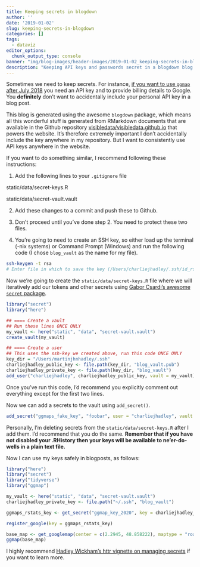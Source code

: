 ```yaml
---
title: Keeping secrets in blogdown
author: ''
date: '2019-01-02'
slug: keeping-secrets-in-blogdown
categories: []
tags:
  - dataviz
editor_options: 
  chunk_output_type: console
banner: "img/blog-images/header-images/2019-01-02_keeping-secrets-in-blogdown.jpg"
description: "Keeping API keys and passwords secret in a blogdown blog using the static/ folder and the secret package."
---
```




Sometimes we need to keep secrets. For instance, [if you want to use `ggmap` after July 2018](https://www.visibledata.co.uk/blog/2018/12/05/2018-12-05-using-ggmap-after-july-2018/) you need an API key and to provide billing details to Google. You **definitely** don't want to accidentally include your personal API key in a blog post.

This blog is generated using the awesome `blogdown` package, which means all this wonderful stuff is generated from RMarkdown documents that are available in the Github repository [visibledata/visibledata.github.io](https://github.com/visibledata/visibledata.github.io) that powers the website. It's therefore extremely important I don't accidentally include the key anywhere in my repository. But I want to consistently use API keys anywhere in the website.

If you want to do something similar, I recommend following these instructions:

1. Add the following lines to your `.gitignore` file

static/data/secret-keys.R

static/data/secret-vault.vault

2. Add these changes to a commit and push these to Github.

3. Don't proceed until you've done step 2. You need to protect these two files.

4. You're going to need to create an SSH key, so either load up the terminal (-nix systems) or Command Prompt (Windows) and run the following code (I chose `blog_vault` as the name for my file).

```bash
ssh-keygen -t rsa
# Enter file in which to save the key (/Users/charliejhadley/.ssh/id_rsa):
```

Now we're going to create the `static/data/secret-keys.R` file where we will iteratively add our tokens and other secrets using [Gabor Csardi's awesome `secret` package](https://github.com/gaborcsardi/secret).

```R
library("secret")
library("here")

## ==== Create a vault
## Run these lines ONCE ONLY
my_vault <- here("static", "data", "secret-vault.vault")
create_vault(my_vault)

## ==== Create a user
## This uses the ssh-key we created above, run this code ONCE ONLY
key_dir = "/Users/martinjhnhadley/.ssh"
charliejhadley_public_key <- file.path(key_dir, "blog_vault.pub")
charliejhadley_private_key <- file.path(key_dir, "blog_vault")
add_user("charliejhadley", charliejhadley_public_key, vault = my_vault)
```

Once you've run this code, I'd recommend you explicitly comment out everything except for the first two lines.

Now we can add a secrets to the vault using `add_secret()`.

```r
add_secret("ggmaps_fake_key", "foobar", user = "charliejhadley", vault = my_vault)
```

Personally, I'm deleting secrets from the `static/data/secret-keys.R` after I add them. I'd recommend that you do the same. **Remember that if you have not disabled your .RHistory then your keys will be available to ne'er-do-wells in a plain text file.**

Now I can use my keys safely in blogposts, as follows:

```r
library("here")
library("secret")
library("tidyverse")
library("ggmap")

my_vault <- here("static", "data", "secret-vault.vault")
charliejhadley_private_key <- file.path("~/.ssh", "blog_vault")

ggmaps_rstats_key <- get_secret("ggmap_key_2020", key = charliejhadley_private_key, vault = my_vault)

register_google(key = ggmaps_rstats_key)

base_map <- get_googlemap(center = c(2.2945, 48.858222), maptype = "roadmap")
ggmap(base_map)
```

I highly recommend [Hadley Wickham's httr vignette on managing secrets](https://cran.r-project.org/web/packages/httr/vignettes/secrets.html) if you want to learn more.

